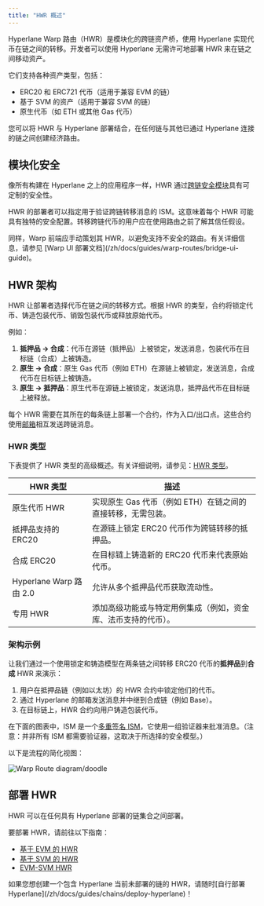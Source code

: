 ```yaml
---
title: "HWR 概述"
---
```


Hyperlane Warp 路由（HWR）是模块化的跨链资产桥，使用 Hyperlane 实现代币在链之间的转移。开发者可以使用 Hyperlane 无需许可地部署 HWR 来在链之间移动资产。

它们支持各种资产类型，包括：

- ERC20 和 ERC721 代币（适用于兼容 EVM 的链）
- 基于 SVM 的资产（适用于兼容 SVM 的链）
- 原生代币（如 ETH 或其他 Gas 代币）

您可以将 HWR 与 Hyperlane 部署结合，在任何链与其他已通过 Hyperlane 连接的链之间创建经济路由。

## 模块化安全

像所有构建在 Hyperlane 之上的应用程序一样，HWR 通过[跨链安全模块](../../protocol/ISM/modular-security)具有可定制的安全性。

HWR 的部署者可以指定用于验证跨链转移消息的 ISM。这意味着每个 HWR 可能具有独特的安全配置。转移跨链代币的用户应在使用路由之前了解其信任假设。

<Note>
  同样，Warp 前端应手动策划其 HWR，以避免支持不安全的路由。有关详细信息，请参见 [Warp UI 部署文档](/zh/docs/guides/warp-routes/bridge-ui-guide)。
</Note>

## HWR 架构

HWR 让部署者选择代币在链之间的转移方式。根据 HWR 的类型，合约将锁定代币、铸造包装代币、销毁包装代币或释放原始代币。

例如：

1. **抵押品 → 合成**：代币在源链（抵押品）上被锁定，发送消息，包装代币在目标链（合成）上被铸造。
2. **原生 → 合成**：原生 Gas 代币（例如 ETH）在源链上被锁定，发送消息，合成代币在目标链上被铸造。
3. **原生 → 抵押品**：原生代币在源链上被锁定，发送消息，抵押品代币在目标链上被释放。

每个 HWR 需要在其所在的每条链上部署一个合约，作为入口/出口点。这些合约使用[邮箱](/zh/docs/protocol/core/mailbox)相互发送跨链消息。

### HWR 类型

下表提供了 HWR 类型的高级概述。有关详细说明，请参见：[HWR 类型](./types)。

| **HWR 类型**              | **描述**                                                                                  |
| ------------------------- | ------------------------------------------------------------------------------------------------ |
| 原生代币 HWR         | 实现原生 Gas 代币（例如 ETH）在链之间的直接转移，无需包装。        |
| 抵押品支持的 ERC20   | 在源链上锁定 ERC20 代币作为跨链转移的抵押品。                  |
| 合成 ERC20           | 在目标链上铸造新的 ERC20 代币来代表原始代币。                |
| Hyperlane Warp 路由 2.0 | 允许从多个抵押品代币获取流动性。                                  |
| 专用 HWR           | 添加高级功能或与特定用例集成（例如，资金库、法币支持的代币）。 |

### 架构示例

让我们通过一个使用锁定和铸造模型在两条链之间转移 ERC20 代币的**抵押品**到**合成** HWR 来演示：

1. 用户在抵押品链（例如以太坊）的 HWR 合约中锁定他们的代币。
2. 通过 Hyperlane 的邮箱发送消息并中继到合成链（例如 Base）。
3. 在目标链上，HWR 合约向用户铸造包装代币。

在下面的图表中，ISM 是一个[多重签名 ISM](/zh/docs/protocol/ISM/standard-ISMs/multisig-ISM)，它使用一组验证器来批准消息。（注意：并非所有 ISM 都需要验证器，这取决于所选择的安全模型。）

以下是流程的简化视图：

![Warp Route diagram/doodle](/images/docs/protocol/warp-routes/warp-route.png)

## 部署 HWR

HWR 可以在任何具有 Hyperlane 部署的链集合之间部署。

要部署 HWR，请前往以下指南：

- [基于 EVM 的 HWR](/zh/docs/guides/quickstart/deploy-warp-route)
- [基于 SVM 的 HWR](/zh/docs/guides/warp-routes/svm/svm-warp-route-guide)
- [EVM-SVM HWR](/zh/docs/guides/warp-routes/evm-svm-warp-route-guide)

<Tip>
  如果您想创建一个包含 Hyperlane 当前未部署的链的 HWR，请随时[自行部署 Hyperlane](/zh/docs/guides/chains/deploy-hyperlane)！
</Tip>